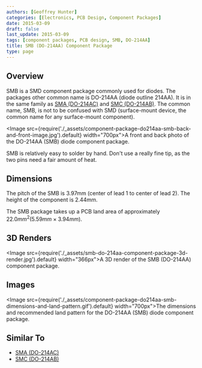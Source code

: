 ```yaml
---
authors: [Geoffrey Hunter]
categories: [Electronics, PCB Design, Component Packages]
date: 2015-03-09
draft: false
last_update: 2015-03-09
tags: [component packages, PCB design, SMB, DO-214AA]
title: SMB (DO-214AA) Component Package
type: page
---
```


## Overview

SMB is a SMD component package commonly used for diodes. The packages other common name is DO-214AA (diode outline 214AA). It is in the same family as [SMA (DO-214AC)](/pcb-design/component-packages/sma-do-214ac-component-package/) and [SMC (DO-214AB)](/pcb-design/component-packages/smc-do-214ab-component-package/). The common name, SMB, is not to be confused with SMD (surface-mount device, the common name for any surface-mount component).

<Image src={require('./_assets/component-package-do214aa-smb-back-and-front-image.jpg').default} width="700px">A front and back photo of the DO-214AA (SMB) diode component package.</Image>

SMB is relatively easy to solder by hand. Don't use a really fine tip, as the two pins need a fair amount of heat.

## Dimensions

The pitch of the SMB is 3.97mm (center of lead 1 to center of lead 2). The height of the component is 2.44mm.

The SMB package takes up a PCB land area of approximately $22.0mm^2 (5.59mm \times 3.94mm)$.

## 3D Renders

<Image src={require('./_assets/smb-do-214aa-component-package-3d-render.jpg').default} width="366px">A 3D render of the SMB (DO-214AA) component package.</Image>

## Images

<Image src={require('./_assets/component-package-do214aa-smb-dimensions-and-land-pattern.gif').default} width="700px">The dimensions and recommended land pattern for the DO-214AA (SMB) diode component package.</Image>

## Similar To

* [SMA (DO-214AC)](/pcb-design/component-packages/sma-do-214ac-component-package/)
* [SMC (DO-214AB)](/pcb-design/component-packages/smc-do-214ab-component-package/)